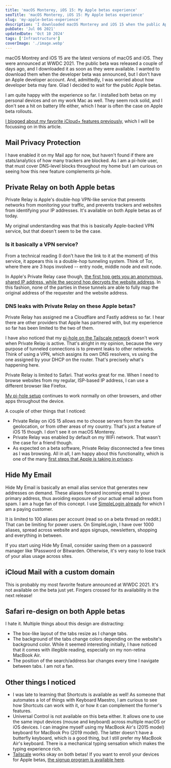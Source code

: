 ```yaml
---
title: 'macOS Monterey, iOS 15: My Apple betas experience'
seoTitle: 'macOS Monterey, iOS 15: My Apple betas experience'
slug: 'my-apple-betas-experience'
description: 'I downloaded macOS Monterey and iOS 15 when the public Apple betas were announced two days ago. Read on to see how my experience has been.'
pubDate: 'Jul 06 2021'
updatedDate: 'Oct 10 2024'
tags: ['Infrastructure']
coverImage: './image.webp'
---
```



macOS Montrey and iOS 15 are the latest versions of macOS and iOS. They were announced at WWDC 2021. The public beta was released a couple of days ago, and I downloaded it as soon as they were available. I wanted to download them when the developer beta was announced, but I don't have an Apple developer account. And, admittedly, I was worried about how developer beta may fare. Glad I decided to wait for the public Apple betas.

I am quite happy with the experience so far. I installed both betas on my personal devices and on my work Mac as well. They seem rock solid, and I don't see a hit on battery life either, which I hear is often the case on Apple beta rollouts.

[I blogged about my favorite iCloud+ features previously](https://www.arun.blog/post/my-favorite-wwdc21-announcements/), which I will be focussing on in this article.

## Mail Privacy Protection

I have enabled it on my Mail app for now, but haven't found if there are stats/analytics of how many trackers are blocked. As I am a pi-hole user, that must cover DNS-level blocks throughout my home but I am curious on seeing how this new feature complements pi-hole.

<R2Image
	imageKey='blog/assets/my-apple-betas-experience-708af2b4-482d-4e45-9289-fcfefb358cfd.png'
	alt='A screenshot from iOS 15 that shows the new Mail Privacy Protection feature. It blocks trackers on your mailboxes.'
/>

## Private Relay on both Apple betas

Private Relay is Apple's double-hop VPN-like service that prevents networks from monitoring your traffic, and prevents trackers and websites from identifying your IP addresses. It's available on both Apple betas as of today.

My original understanding was that this is basically Apple-backed VPN service, but that doesn't seem to be the case.

### Is it basically a VPN service?

From a technical reading (I don't have the link to it at the moment) of this service, it appears this is a double-hop tunneling system. Think of Tor, where there are 3 hops involved -- entry node, middle node and exit node.

In Apple's Private Relay case though, [the first hop gets you an anonymous, shared IP address, while the second hop decrypts the website address](https://www.cnet.com/news/no-apples-private-relay-is-not-a-vpn/?utm_source=reddit.com). In this fashion, none of the parties in these tunnels are able to fully map the original address of the requester and the website address.

### DNS leaks with Private Relay on these Apple betas?

Private Relay has assigned me a Cloudflare and Fastly address so far. I hear there are other providers that Apple has partnered with, but my experience so far has been limited to the two of them.

I have also noticed that my [pi-hole on the Tailscale network](https://www.arun.blog/post/pi-hole-on-tailscale/) doesn't work when Private Relay is active. That's alright in my opinion, because the very purpose of tunneled connections is to prevent leaks to other networks. Think of using a VPN, which assigns its own DNS resolvers, vs using the one assigned by your DHCP on the router. That's precisely what's happening here.

<R2Image
	imageKey='blog/assets/my-apple-betas-experience-8894757f-f598-452a-b5cb-87ee1afd53c4.png'
	alt="A screenshot from iOS 15 that shows the Private Relay functionality's settings."
/>

Private Relay is limited to Safari. That works great for me. When I need to browse websites from my regular, ISP-based IP address, I can use a different browser like Firefox.

[My pi-hole setup](https://www.arun.blog/post/my-dns-setup/) continues to work normally on other browsers, and other apps throughout the device.

A couple of other things that I noticed:

- Private Relay on iOS 15 allows me to choose servers from the same geolocation, or from other areas of my country. That's just a feature of iOS 15 though. I don't see it on macOS Monterey.
- Private Relay was enabled by default on my WiFi network. That wasn't the case for a friend though.
- As expected on a beta software, Private Relay disconnected a few times as I was browsing.
  All in all, I am happy about this functionality, which is one of the many [first steps that Apple is taking in privacy](https://www.arun.blog/post/kudos-to-apple-for-privacy-focussed-features/).

## Hide My Email

Hide My Email is basically an email alias service that generates new addresses on demand. These aliases forward incoming email to your primary address, thus avoiding exposure of your actual email address from spam. I am a huge fan of this concept. I use [SimpleLogin already](https://www.arun.blog/post/of-emails-and-aliases/) for which I am a paying customer.

It is limited to 100 aliases per account (read so on a beta thread on reddit.) That can be limiting for power users. On SimpleLogin, I have over 1000 aliases, spread across website and apps signups, newsletters, shopping and everything in between.

<R2Image
	imageKey='blog/assets/my-apple-betas-experience-2866bd0b-b450-48ba-8002-26ad964fe7f3.png'
	alt="A screenshot showing the new Hide My Email functionality on Apple's iOS 15."
/>

If you start using Hide My Email, consider saving them on a password manager like 1Password or Bitwarden. Otherwise, it's very easy to lose track of your alias usage across sites.

## iCloud Mail with a custom domain

This is probably my most favorite feature announced at WWDC 2021. It's not available on the beta just yet. Fingers crossed for its availability in the next release!

## Safari re-design on both Apple betas

I hate it. Multiple things about this design are distracting:

- The box-like layout of the tabs resize as I change tabs.
- The background of the tabs change colors depending on the website's background color. While it seemed interesting initially, I have noticed that it comes with illegible reading, especially on my non-retina MacBook Air.
- The position of the search/address bar changes every time I navigate between tabs.
  I am not a fan.

## Other things I noticed

- I was late to learning that Shortcuts is available as well! As someone that automates a lot of things with Keyboard Maestro, I am curious to see how Shortcuts can work with it, or how it can complement the former's features.
- Universal Control is not available on this beta either. It allows one to use the same input devices (mouse and keyboard) across multiple macOS or iOS devices. I can imagine myself using my MacBook Air's (2015 model) keyboard for MacBook Pro (2019 model). The latter doesn't have a butterfly keyboard, which is a good thing, but I still prefer my MacBook Air's keyboard. There is a mechanical typing sensation which makes the typing experience rich.
- [Tailscale](https://blogarunsathiya.wordpress.com/tag/tailscale/) works okay on both betas!
  If you want to enroll your devices for Apple betas, [the signup program is available here](https://beta.apple.com/sp/betaprogram/).
